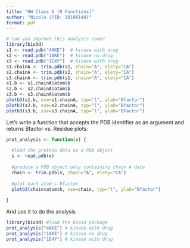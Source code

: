 ```yaml
---
title: "HW Class 6 (R Functions)"
author: "Nicolò (PID: 18109144)"
format: pdf
---
```


```r
# Can you improve this analysis code?
library(bio3d)
s1 <- read.pdb("4AKE")  # kinase with drug
s2 <- read.pdb("1AKE")  # kinase no drug
s3 <- read.pdb("1E4Y")  # kinase with drug
s1.chainA <- trim.pdb(s1, chain="A", elety="CA")
s2.chainA <- trim.pdb(s2, chain="A", elety="CA")
s3.chainA <- trim.pdb(s1, chain="A", elety="CA")
s1.b <- s1.chainA$atom$b
s2.b <- s2.chainA$atom$b
s3.b <- s3.chainA$atom$b
plotb3(s1.b, sse=s1.chainA, typ="l", ylab="Bfactor") 
plotb3(s2.b, sse=s2.chainA, typ="l", ylab="Bfactor") 
plotb3(s3.b, sse=s3.chainA, typ="l", ylab="Bfactor")
```

Let's write a function that accepts the PDB identifier as an argument and returns Bfactor vs. Residue plots:

```r
prot_analysis <- function(x) {
  
  #load the protein data as a PDB object
  s <- read.pdb(x)
  
  #produce a PDB object only containing chain A data
  chain <- trim.pdb(s, chain="A", elety="CA")
  
  #plot each atom's Bfactor
  plotb3(chain$atom$b, sse=chain, typ="l", ylab="Bfactor")
  
} 
```

And use it to do the analysis

```r
library(bio3d) #load the bio3d package
prot_analysis("4AKE") # kinase with drug
prot_analysis("1AKE") # kinase no drug
prot_analysis("1E4Y") # kinase with drug
```